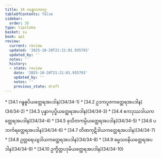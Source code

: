 ```yaml
---
title: 34 ဂန္ဓောဒကဝဂ္ဂ
tableOfContents: false
sidebar:
  order: 35
type: tipitaka
basket: su
book: ap1
review:
  current: review
  updated: '2025-10-20T21:21:01.935793'
  updated_by: ''
  notes: ''
  history:
  - state: review
    date: '2025-10-20T21:21:01.935793'
    updated_by: ''
    notes: ''
    previous_state: draft
---
```



<DynamicBreadcrumb />


<ReviewStatus review={frontmatter.review} showDetails={true} />

<HypothesisAnnotation frontmatter={frontmatter} />



<TableOfContents book="ap1" section="34">
* [34.1 ဂန္ဓဓူပိယတ္ထေရအပဒါန](34/34-1)
* [34.2 ဥဒကပူဇကတ္ထေရအပဒါန](34/34-2)
* [34.3 ပုန္နာဂပုပ္ဖိယတ္ထေရအပဒါန](34/34-3)
* [34.4 ဧကဒုဿဒါယကတ္ထေရအပဒါန](34/34-4)
* [34.5 ဖုသိတကမ္ပိယတ္ထေရအပဒါန](34/34-5)
* [34.6 ပဘင်္ကရတ္ထေရအပဒါန](34/34-6)
* [34.7 တိဏကုဋိဒါယကတ္ထေရအပဒါန](34/34-7)
* [34.8 ဥတ္တရေယျဒါယကတ္ထေရအပဒါန](34/34-8)
* [34.9 ဓမ္မသဝနိယတ္ထေရအပဒါန](34/34-9)
* [34.10 ဥက္ခိတ္တပဒုမိယတ္ထေရအပဒါန](34/34-10)
</TableOfContents>